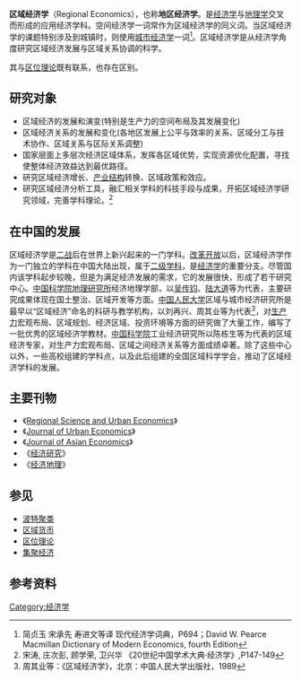 '''区域经济学'''（Regional Economics），也称'''地区经济学'''。是[[经济学|经济学]]与[[地理学|地理学]]交叉而形成的应用经济学科。空间经济学一词常作为区域经济学的同义词。当区域经济学的课题特别涉及到城镇时，则使用[[城市经济学|城市经济学]]一词<ref>简贞玉 宋承先 寿进文等译 现代经济学词典，P694；David W. Pearce Macmillan Dictionary of Modern Economics, fourth Edition</ref>。区域经济学是从经济学角度研究区域经济发展与区域关系协调的科学。

其与[[区位论|区位理论]]既有联系，也存在区别。

== 研究对象 ==
*区域经济的发展和演变(特别是生产力的空间布局及其发展变化)
*区域经济关系的发展和变化(各地区发展上公平与效率的关系、区域分工与技术协作、区域关系与区际关系调整)
*国家层面上多层次经济区域体系，发挥各区域优势，实现资源优化配置，寻找使整体经济效益达到最优路径。
*研究区域经济增长、[[产业结构|产业结构]]转换、区域政策和效应。
*研究区域经济分析工具，融汇相关学科的科技手段与成果，开拓区域经济学研究领域，完善学科理论。<ref>宋涛, 庄次彭, 顾学荣, 卫兴华 《20世纪中国学术大典·经济学》,P147-149</ref>

== 在中国的发展 ==
区域经济学是[[二战|二战]]后在世界上新兴起来的一门学科。[[改革开放|改革开放]]以后，区域经济学作为一门独立的学科在中国大陆出现，属于[[二级学科|二级学科]]，是[[经济学|经济学]]的重要分支。尽管国内该学科起步较晚，但是为满足经济发展的需求，它的发展很快，形成了若干研究中心。[[中国科学院地理科学与资源研究所|中国科学院地理研究所]]经济地理学部，以[[吴传钧|吴传钧]]、[[陆大道|陆大道]]等为代表，主要研究成果体现在国土整治、区域开发等方面。[[中国人民大学|中国人民大学]]区域与城市经济研究所是最早以“区域经济”命名的科研与教学机构，以刘再兴、周其业等为代表<ref>周其业等：《区域经济学》，北京：中国人民大学出版社，1989</ref>，对[[生产力|生产力]]宏观布局、区域规划、经济区域、投资环境等方面的研究做了大量工作，编写了一批优秀的区域经济学教材。[[中国科学院|中国科学院]]工业经济研究所以陈栋生等为代表的区域经济专家，对生产力宏观布局、区域之间经济关系等方面成绩卓著。除了这些中心以外，一些高校组建的学科点，以及此后组建的全国区域科学学会，推动了区域经济学科的发展。

== 主要刊物 ==
*《[[Regional_Science_and_Urban_Economics|Regional Science and Urban Economics]]》
*《[[Journal_of_Urban_Economics|Journal of Urban Economics]]》
*《[[Journal_of_Asian_Economics|Journal of Asian Economics]]》
*《[[经济研究|经济研究]]》
*《[[经济地理|经济地理]]》

== 参见 ==
*[[波特聚类|波特聚类]]
*[[区域货币|区域货币]]
*[[区位理论|区位理论]]
*[[集聚经济|集聚经济]]

==参考资料==
<references/>

{{经济学}}
{{Authority control}}
[[Category:经济学|Category:经济学]]